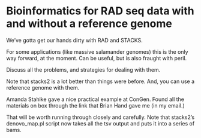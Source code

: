 # Bioinformatics for RAD seq data with and without a reference genome

We've gotta get our hands dirty with RAD and STACKS.  

For some applications (like massive salamander genomes) this is the only 
way forward, at the moment.  Can be useful, but is also
fraught with peril.

Discuss all the problems, and strategies for dealing with them.

Note that stacks2 is a lot better than things were before. And, you can use
a reference genome with them. 

Amanda Stahlke gave a nice practical example at ConGen.  Found all the materials
on box through the link that Brian Hand gave me (in my email.)

That will be worth running through closely and carefully.  Note that stacks2's denovo_map.pl script
now takes all the tsv output and puts it into a series of bams.  
